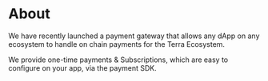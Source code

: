 # About

We have recently launched a payment gateway that allows any dApp on any ecosystem to handle on chain payments for the Terra Ecosystem.

We provide one-time payments & Subscriptions, which are easy to configure on your app, via the payment SDK.
